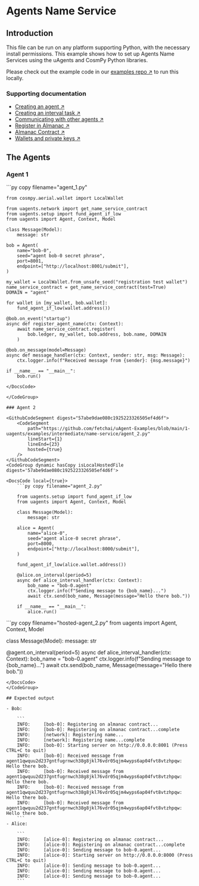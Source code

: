 
# Agents Name Service

## Introduction

This file can be run on any platform supporting Python, with the necessary install permissions. This example shows how to set up Agents Name Services using the uAgents and CosmPy Python libraries.

Please check out the example code in our [examples repo ↗️](https://github.com/fetchai/uAgent-Examples/tree/main/1-uagents/examples/intermediate/name-service) to run this locally.

### Supporting documentation

- [Creating an agent ↗️](/guides/agents/create-a-uagent)
- [Creating an interval task ↗️](/guides/agents/interval-task)
- [Communicating with other agents ↗️](/guides/agents/communicating-with-other-agents)
- [Register in Almanac ↗️](/guides/agents/register-in-almanac)
- [Almanac Contract ↗️](/references/contracts/uagents-almanac/almanac-overview)
- [Wallets and private keys ↗️](/guides/fetch-network/cosmpy/creating-wallet)

## The Agents

### Agent 1

<GithubCodeSegment digest="333a40f59d10fc642b6a1559f0e767eb">
    <CodeSegment
        path="https://github.com/fetchai/uAgent-Examples/blob/main/1-uagents/examples/intermediate/name-service/agent_1.py"
        lineStart={1}
        lineEnd={35}
        hosted={true}
    />
</GithubCodeSegment>
<CodeGroup dynamic hasCopy isLocalHostedFile digest='333a40f59d10fc642b6a1559f0e767eb'>

<DocsCode local={true}>
	```py copy filename="agent_1.py"

	from cosmpy.aerial.wallet import LocalWallet
	 
	from uagents.network import get_name_service_contract
	from uagents.setup import fund_agent_if_low
	from uagents import Agent, Context, Model
	 
	class Message(Model):
	    message: str
	 
	bob = Agent(
	    name="bob-0",
	    seed="agent bob-0 secret phrase",
	    port=8001,
	    endpoint=["http://localhost:8001/submit"],
	)
	 
	my_wallet = LocalWallet.from_unsafe_seed("registration test wallet")
	name_service_contract = get_name_service_contract(test=True)
	DOMAIN = "agent"
	 
	for wallet in [my_wallet, bob.wallet]:
	    fund_agent_if_low(wallet.address())
	 
	@bob.on_event("startup")
	async def register_agent_name(ctx: Context):
	    await name_service_contract.register(
	        bob.ledger, my_wallet, bob.address, bob.name, DOMAIN
	    )
	 
	@bob.on_message(model=Message)
	async def message_handler(ctx: Context, sender: str, msg: Message):
	    ctx.logger.info(f"Received message from {sender}: {msg.message}")
	 
	if __name__ == "__main__":
	    bob.run()

```
</DocsCode>

</CodeGroup>

### Agent 2

<GithubCodeSegment digest="57abe9dae080c1925223326505ef4d6f">
    <CodeSegment
        path="https://github.com/fetchai/uAgent-Examples/blob/main/1-uagents/examples/intermediate/name-service/agent_2.py"
        lineStart={1}
        lineEnd={23}
        hosted={true}
    />
</GithubCodeSegment>
<CodeGroup dynamic hasCopy isLocalHostedFile digest='57abe9dae080c1925223326505ef4d6f'>

<DocsCode local={true}>
	```py copy filename="agent_2.py"

	from uagents.setup import fund_agent_if_low
	from uagents import Agent, Context, Model
	 
	class Message(Model):
	    message: str
	 
	alice = Agent(
	    name="alice-0",
	    seed="agent alice-0 secret phrase",
	    port=8000,
	    endpoint=["http://localhost:8000/submit"],
	)
	 
	fund_agent_if_low(alice.wallet.address())
	 
	@alice.on_interval(period=5)
	async def alice_interval_handler(ctx: Context):
	    bob_name = "bob-0.agent"
	    ctx.logger.info(f"Sending message to {bob_name}...")
	    await ctx.send(bob_name, Message(message="Hello there bob."))
	 
	if __name__ == "__main__":
	    alice.run()

```
</DocsCode>

<DocsCode local={false}>
```py copy filename="hosted-agent_2.py"
from uagents import Agent, Context, Model

class Message(Model):
    message: str

@agent.on_interval(period=5)
async def alice_interval_handler(ctx: Context):
    bob_name = "bob-0.agent"
    ctx.logger.info(f"Sending message to {bob_name}...")
    await ctx.send(bob_name, Message(message="Hello there bob."))
```
</DocsCode>
</CodeGroup>

## Expected output

- Bob:

    ```
    INFO:     [bob-0]: Registering on almanac contract...
    INFO:     [bob-0]: Registering on almanac contract...complete
    INFO:     [network]: Registering name...
    INFO:     [network]: Registering name...complete
    INFO:     [bob-0]: Starting server on http://0.0.0.0:8001 (Press CTRL+C to quit)
    INFO:     [bob-0]: Received message from agent1qwquu2d237gntfugrnwch38g8jkl76vdr05qjm4wyps6ap04fvt8vtzhpqw: Hello there bob.
    INFO:     [bob-0]: Received message from agent1qwquu2d237gntfugrnwch38g8jkl76vdr05qjm4wyps6ap04fvt8vtzhpqw: Hello there bob.
    INFO:     [bob-0]: Received message from agent1qwquu2d237gntfugrnwch38g8jkl76vdr05qjm4wyps6ap04fvt8vtzhpqw: Hello there bob.
    INFO:     [bob-0]: Received message from agent1qwquu2d237gntfugrnwch38g8jkl76vdr05qjm4wyps6ap04fvt8vtzhpqw: Hello there bob.
    ```
- Alice:

    ```
    INFO:     [alice-0]: Registering on almanac contract...
    INFO:     [alice-0]: Registering on almanac contract...complete
    INFO:     [alice-0]: Sending message to bob-0.agent...
    INFO:     [alice-0]: Starting server on http://0.0.0.0:8000 (Press CTRL+C to quit)
    INFO:     [alice-0]: Sending message to bob-0.agent...
    INFO:     [alice-0]: Sending message to bob-0.agent...
    INFO:     [alice-0]: Sending message to bob-0.agent...
    ```
